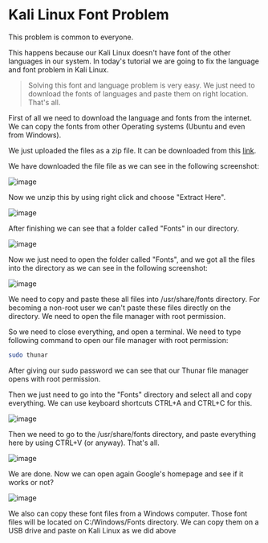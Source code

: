 
# Kali Linux Font Problem

<Callout emoji="⚠️">This problem is common to everyone.</Callout>

This happens because our Kali Linux doesn't have font of the other languages in our system. In today's tutorial we are going to fix the language and font problem in Kali Linux.

> Solving this font and language problem is very easy. We just need to download the fonts of languages and paste them on right location. That's all.

First of all we need to download the language and fonts from the internet. We can copy the fonts from other Operating systems (Ubuntu and even from Windows).

We just uploaded the files as a zip file. It can be downloaded from this [link](https://github.com/MohammadTaseenKhan/kali-solve/releases/download/font-problem/KaliLinuxin-Fonts.zip).

We have downloaded the file file as we can see in the following screenshot:

<Bleed>![image](https://user-images.githubusercontent.com/85288261/204045099-117dce28-bcd9-49fc-8145-1695556ad086.png)</Bleed>

Now we unzip this by using right click and choose "Extract Here".

<Bleed>![image](https://user-images.githubusercontent.com/85288261/204045117-0e30984d-23a2-446a-9c11-c8a2f35c695c.png)</Bleed>

After finishing we can see that a folder called "Fonts" in our directory.

<Bleed>![image](https://user-images.githubusercontent.com/85288261/204045158-297051f6-5d7c-4608-859a-8d10112e1dff.png)</Bleed>

Now we just need to open the folder called "Fonts", and we got all the files into the directory as we can see in the following screenshot:

<Bleed>![image](https://user-images.githubusercontent.com/85288261/204045217-4463d6a0-4e77-4264-845c-79323c8fbb39.png)</Bleed>

We need to copy and paste these all files into /usr/share/fonts directory. For becoming a non-root user we can't paste these files directly on the directory. We need to open the file manager with root permission.

So we need to close everything, and open a terminal. We need to type following command to open our file manager with root permission:

```bash
sudo thunar
```

After giving our sudo password we can see that our Thunar file manager opens with root permission.

Then we just need to go into the "Fonts" directory and select all and copy everything. We can use keyboard shortcuts CTRL+A and CTRL+C for this. 

<Bleed>![image](https://user-images.githubusercontent.com/85288261/204045302-cb3a1d43-2d53-406a-a4bc-e7479640416b.png)</Bleed>

Then we need to go to the /usr/share/fonts directory, and paste everything here by using CTRL+V (or anyway). That's all.

<Bleed>![image](https://user-images.githubusercontent.com/85288261/204045329-772c356b-0d3c-43f3-a3bf-327e97fbd492.png)</Bleed>

We are done. Now we can open again Google's homepage and see if it works or not?

<Bleed>![image](https://user-images.githubusercontent.com/85288261/204045358-4f15a2e3-159a-4fbf-8b57-e26227e139b7.png)</Bleed>

We also can copy these font files from a Windows computer. Those font files will be located on C:/Windows/Fonts directory. We can copy them on a USB drive and paste on Kali Linux as we did above
